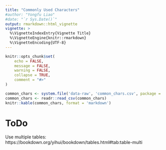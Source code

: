```yaml
---
title: "Commonly Used Characters"
#author: "Yongfu Liao"
#date: "`r Sys.Date()`"
output: rmarkdown::html_vignette
vignette: >
  %\VignetteIndexEntry{Vignette Title}
  %\VignetteEngine{knitr::rmarkdown}
  %\VignetteEncoding{UTF-8}
---
```


```r
knitr::opts_chunk$set(
	echo = FALSE,
	message = FALSE,
	warning = FALSE,
	collapse = TRUE,
	comment = "#>"
)
```

```r
common_chars <- system.file('data-raw', 'common_chars.csv', package = 'rmdtk')
common_chars <- readr::read_csv(common_chars)
knitr::kable(common_chars, format = 'markdown')
```


# ToDo

Use multiple tables: https://bookdown.org/yihui/bookdown/tables.html#tab:table-multi
